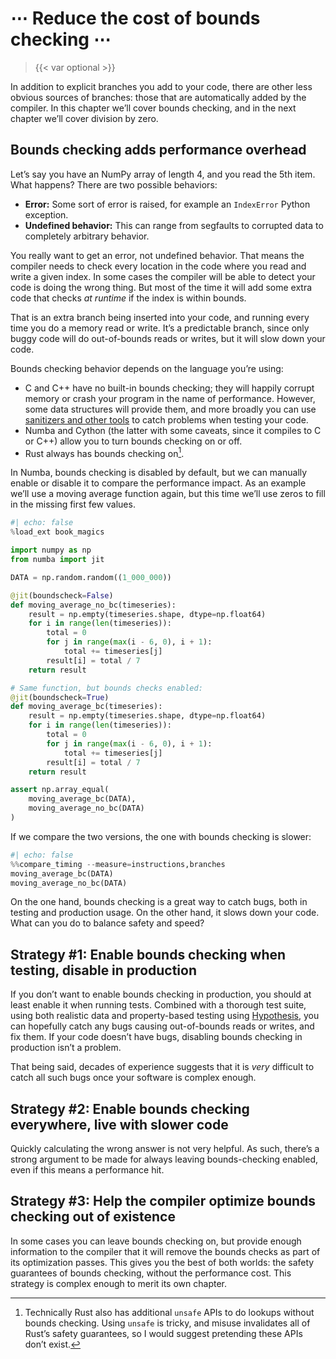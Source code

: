 # ⋯ Reduce the cost of bounds checking ⋯

> {{< var optional >}}

In addition to explicit branches you add to your code, there are other less obvious sources of branches: those that are automatically added by the compiler.
In this chapter we'll cover bounds checking, and in the next chapter we'll cover division by zero.

## Bounds checking adds performance overhead

Let's say you have an NumPy array of length 4, and you read the 5th item.
What happens?
There are two possible behaviors:

* **Error:** Some sort of error is raised, for example an `IndexError` Python exception.
* **Undefined behavior:** This can range from segfaults to corrupted data to completely arbitrary behavior.

You really want to get an error, not undefined behavior.
That means the compiler needs to check every location in the code where you read and write a given index.
In some cases the compiler will be able to detect your code is doing the wrong thing.
But most of the time it will add some extra code that checks _at runtime_ if the index is within bounds.

That is an extra branch being inserted into your code, and running every time you do a memory read or write.
It's a predictable branch, since only buggy code will do out-of-bounds reads or writes, but it will slow down your code.

Bounds checking behavior depends on the language you're using:

* C and C++ have no built-in bounds checking; they will happily corrupt memory or crash your program in the name of performance.
    However, some data structures will provide them, and more broadly you can use [sanitizers and other tools](https://developers.redhat.com/blog/2021/05/05/memory-error-checking-in-c-and-c-comparing-sanitizers-and-valgrind) to catch problems when testing your code.
* Numba and Cython (the latter with some caveats, since it compiles to C or C++) allow you to turn bounds checking on or off.
* Rust always has bounds checking on[^rust].

[^rust]: Technically Rust also has additional `unsafe` APIs to do lookups without bounds checking. Using `unsafe` is tricky, and misuse invalidates all of Rust's safety guarantees, so I would suggest pretending these APIs don't exist.

In Numba, bounds checking is disabled by default, but we can manually enable or disable it to compare the performance impact.
As an example we'll use a moving average function again, but this time we'll use zeros to fill in the missing first few values.

```python
#| echo: false
%load_ext book_magics
```

```python
import numpy as np
from numba import jit

DATA = np.random.random((1_000_000))

@jit(boundscheck=False)
def moving_average_no_bc(timeseries):
    result = np.empty(timeseries.shape, dtype=np.float64)
    for i in range(len(timeseries)):
        total = 0
        for j in range(max(i - 6, 0), i + 1):
            total += timeseries[j]
        result[i] = total / 7
    return result

# Same function, but bounds checks enabled:
@jit(boundscheck=True)
def moving_average_bc(timeseries):
    result = np.empty(timeseries.shape, dtype=np.float64)
    for i in range(len(timeseries)):
        total = 0
        for j in range(max(i - 6, 0), i + 1):
            total += timeseries[j]
        result[i] = total / 7
    return result

assert np.array_equal(
    moving_average_bc(DATA),
    moving_average_no_bc(DATA)
)
```

If we compare the two versions, the one with bounds checking is slower:

```python
#| echo: false
%%compare_timing --measure=instructions,branches
moving_average_bc(DATA)
moving_average_no_bc(DATA)
```

On the one hand, bounds checking is a great way to catch bugs, both in testing and production usage.
On the other hand, it slows down your code.
What can you do to balance safety and speed?

## Strategy #1: Enable bounds checking when testing, disable in production

If you don't want to enable bounds checking in production, you should at least enable it when running tests.
Combined with a thorough test suite, using both realistic data and property-based testing using [Hypothesis](https://hypothesis.readthedocs.io/), you can hopefully catch any bugs causing out-of-bounds reads or writes, and fix them.
If your code doesn't have bugs, disabling bounds checking in production isn't a problem.

That being said, decades of experience suggests that it is _very_ difficult to catch all such bugs once your software is complex enough.

## Strategy #2: Enable bounds checking everywhere, live with slower code

Quickly calculating the wrong answer is not very helpful.
As such, there's a strong argument to be made for always leaving bounds-checking enabled, even if this means a performance hit.

## Strategy #3: Help the compiler optimize bounds checking out of existence

In some cases you can leave bounds checking on, but provide enough information to the compiler that it will remove the bounds checks as part of its optimization passes.
This gives you the best of both worlds: the safety guarantees of bounds checking, without the performance cost.
This strategy is complex enough to merit its own chapter.
